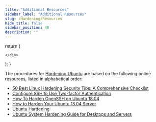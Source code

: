 ```yaml
---
title: "Additional Resources"
sidebar_label: "Additional Resources"
slug: /Hardening/Resources
hide_title: false
sidebar_position: 40
description: ""
---
```



  return (
    <div>



    </div>
  );
}

<!-- <HTMLContent /> -->

The procedures for [Hardening Ubuntu](/Hardening) are based on the following online resources, listed in alphabetical order:

- [50 Best Linux Hardening Security Tips: A Comprehensive Checklist](https://www.ubuntupit.com/best-linux-hardening-security-tips-a-comprehensive-checklist/)
- [Configure SSH to Use Two-factor Authentication](https://ubuntu.com/tutorials/configure-ssh-2fa)
- [How To Harden OpenSSH on Ubuntu 18.04](https://www.digitalocean.com/community/tutorials/how-to-harden-openssh-on-ubuntu-18-04)
- [How to Harden Your Ubuntu 18.04 Server](https://medium.com/@BaneBiddix/how-to-harden-your-ubuntu-18-04-server-ffc4b6658fe7)
- [Ubuntu Hardening](https://gist.github.com/lokhman/cc716d2e2d373dd696b2d9264c0287a3#file-ubuntu-hardening-md)
- [Ubuntu System Hardening Guide for Desktops and Servers](https://linux-audit.com/ubuntu-server-hardening-guide-quick-and-secure/)
